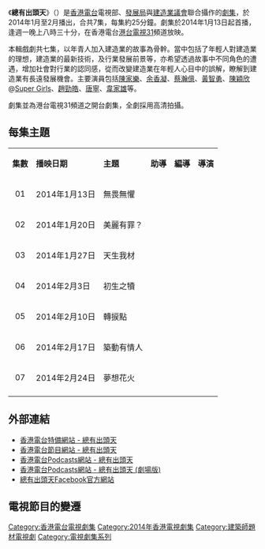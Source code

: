 {{unreferenced|time=2014-02-22T11:52:11+00:00}}
{{copyedit|time=2014-02-22T11:51:54+00:00}}
{{香港電台電視節目
|中文節目名=總有出頭天
|英文節目名={{lang|en|A Dream Comes True 2014}}
|圖片=[[File:RTHK_Dreams_Come_True.jpg|300px]]
|製作年份=2013
|監製=[[利子良|利子良]]
|編導=
|助導=
|語言=[[粵語|粵語]]
|集數=7集
|類型=劇集
|製作公司=[[香港電台|香港電台]]電視部
|演出=[[陳家樂_(藝人)|陳家樂]]、[[余香凝|余香凝]]、[[蔡瀚億|蔡瀚億]]、[[黃智勇|黃智勇]]、<br/>[[陳穎欣_(藝人)|陳穎欣]]、[[趙勁皓|趙勁皓]]、[[唐寧_(香港)|唐　寧]]、[[韋家雄|韋家雄]]
|主題曲=無盡
|作曲=[[Supper_Moment|Supper Moment]]
|填詞=[[Supper_Moment|Supper Moment]]
|主唱=[[Supper_Moment|Supper Moment]]
|地區=香港
|續集=[[總有出頭天II|總有出頭天II]]（2014）
}}
《'''總有出頭天'''》（{{lang-en|'''A Dream Comes True 2014'''}}）是[[香港電台|香港電台]]電視部、[[發展局|發展局]]與[[建造業議會|建造業議會]]聯合攝作的[[劇集|劇集]]，於2014年1月至2月播出，合共7集，每集約25分鐘。劇集於2014年1月13日起首播，逢週一晚上八時三十分，在香港電台[[港台電視31|港台電視31]]頻道放映。

本輯戲劇共七集，以年青人加入建造業的故事為骨幹。當中包括了年輕人對建造業的理想，建造業的最新技術，及行業發展前景等，亦希望透過故事中不同角色的遭遇，增加社會對行業的認同感，從而改變建造業在年輕人心目中的誤解，瞭解到建造業有長遠發展機會。主要演員包括[[陳家樂_(藝人)|陳家樂]]、[[余香凝|余香凝]]、[[蔡瀚億|蔡瀚億]]、[[黃智勇|黃智勇]]、[[陳穎欣_(藝人)|陳穎欣]]@[[Super_Girls|Super Girls]]、[[趙勁皓|趙勁皓]]、[[唐寧_(香港)|唐寧]]、[[韋家雄|韋家雄]]等。

劇集並為港台電視31頻道之開台劇集，全劇採用高清拍攝。

==每集主題==
{|class="wikitable"
|- style="background:cornflowerblue; color:white" align=center
|'''集數'''||'''播映日期'''||'''主題'''||'''助導'''||'''編導'''||'''導演'''
|-
|align=center|01||2014年1月13日||無畏無懼||||||
|-
|align=center|02||2014年1月20日||美麗有罪？||||||
|-
|align=center|03||2014年1月27日||天生我材||||||
|-
|align=center|04||2014年2月3日||初生之犢||||||
|-
|align=center|05||2014年2月10日||轉捩點||||||
|-
|align=center|06||2014年2月17日||築動有情人||||||
|-
|align=center|07||2014年2月24日||夢想花火||||||
|-
|}

==外部連結==
*[http://dct.etvonline.tv/ 香港電台特備網站 - 總有出頭天]
*[http://programme.rthk.hk/rthk/tv/programme.php?name=tv/dct 香港電台節目網站 - 總有出頭天]{{dead link|date=2018年4月 |bot=InternetArchiveBot |fix-attempted=yes }}
*[http://podcast.rthk.hk/podcast/item_epi.php?pid=578 香港電台Podcasts網站 - 總有出頭天]
*[http://podcast.rthk.hk/podcast/item.php?pid=788 香港電台Podcasts網站 - 總有出頭天 (劇場版)]
*[https://www.facebook.com/dreamscometrue.rthk 總有出頭天Facebook官方網站]

<!--==參考來源==
{{reflist}}
-->

==電視節目的變遷==
{{電視節目的變遷
|電視台={{HK}}[[港台電視31、31A|港台電視31]]
|播放檔次=星期一 20:30-21:00 時段
|節目名稱=總有出頭天<br/>（2014.01.13 - 2014.02.24）
|上一節目=頻道訊號測試
|下一節目=[[天人之際|天人之際]]<br/>（2014.03.03 - 2014.04.07）<br/><small>（20:30 - 21:30）</small>
}}

{{電視節目的變遷
|電視台={{HK}}[[港台電視31、31A|港台電視31]]
|播放檔次=星期日 19:30-20:00 時段
|節目名稱=總有出頭天<br/>（2015.01.25 - 2015.03.08）
|上一節目=[[IT行者|IT行者]]<br/>（2014.12.07 - 2015.01.18）
|下一節目=[[一家人|一家人]]<br/>（2015.03.15 - 2015.04.12）
}}

{{電視節目的變遷
|電視台={{HK}}[[港台電視31、31A|港台電視31]]
|播放檔次=星期一至五 20:00-20:30 時段
|節目名稱=總有出頭天<br/>（2016.04.04 - 2016.04.12）
|上一節目=[[機電夢飛翔|機電夢飛翔]]<br/>（2016.03.22 - 2016.04.01）
|下一節目=[[總有出頭天II|總有出頭天II]]<br/>（2016.04.13 - 2016.04.20）
}}

[[Category:香港電台電視劇集|Category:香港電台電視劇集]]
[[Category:2014年香港電視劇集|Category:2014年香港電視劇集]]
[[Category:建築師題材電視劇|Category:建築師題材電視劇]]
[[Category:電視劇集系列|Category:電視劇集系列]]
